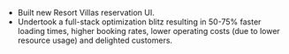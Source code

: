
- Built new Resort Villas reservation UI.
- Undertook a full-stack optimization blitz resulting in 50-75% faster loading times, higher booking rates, lower operating costs (due to lower resource usage) and delighted customers.